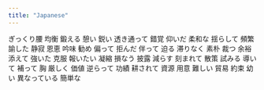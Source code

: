 ```yaml
---
title: "Japanese"
---
```


ぎっくり腰
均衡
鍛える
憩い
鋭い
透き通って
錯覚
仰いだ
柔和な
揺らして
頻繁
諭した
静寂
恩恵
吟味
勧め
偏って
拒んだ
伴って
迫る
滞りなく
素朴
裁つ
余裕
添えて
強いた
克服
報いたい
凝縮
損なう
披露
減らす
刻まれて
散策
試みる
導いて
補って
胸
厳しく
価値
逆らって
功績
耕されて
資源
用意
難しい
貿易
約束
幼い
異なっている
簡単な







